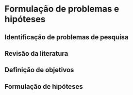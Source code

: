 # Formulação de problemas e hipóteses

## Identificação de problemas de pesquisa

## Revisão da literatura

## Definição de objetivos

## Formulação de hipóteses